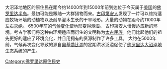{{多個問題|
{{orphan|time=2016-04-12T20:57:05+00:00}}
{{unreferenced|time=2015-11-12T18:29:44+00:00}}
{{expand|time=2015-11-12T18:29:44+00:00}}
}}
大沼泽地地区的原住民在距今约14000年到15000年前到达位于今天属于[[美国|美国]]的[[佛罗里达半岛|佛罗里达半岛]]。最初可能是跟随一大群猎物而来。[[古印第安人|古印第安人]]发现了一片可以维持适应牧场环境的动植物以及耐旱灌木生长的干旱地形。大量的动物在距今约11000年左右[[灭绝|灭绝]]。 6500年前的[[全新世气候最适宜期|气候变化]]使地形变得潮湿。 古印第安人慢慢适应新的环境。考古学家们将这种由环境适应而衍生的文明称为[[太古民族|太古民族]]。他们比起他们的祖先更好的适应了环境变化，并且用拥有的资源制作了许多工具。 大约在5000年前，气候再次变化导致的源自[[奧基喬比湖|奧基喬比湖]]的定期洪水泛滥促使了[[佛罗里达大沼泽地|佛罗里达大沼泽地]]生态系统的产生。

[[Category:佛罗里达原住民史|Category:佛罗里达原住民史]]